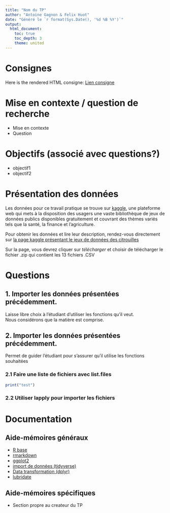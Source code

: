 ```yaml
---
title: "Nom du TP"
author: "Antoine Gagnon & Felix Huot"
date: "Généré le `r format(Sys.Date(), '%d %B %Y')`"
output:
  html_document:
    toc: true
    toc_depth: 3
    theme: united
---
```


# Consignes
Here is the rendered HTML consigne: [Lien consigne](https://raw.githubusercontent.com/HollyFalcon/consignes/ac2cf56c245b844116394070679bcf7ae5c67feb/Consignes.html)

# Mise en contexte / question de recherche
- Mise en contexte
- Question

# Objectifs (associé avec questions?)
- objectif1 
- objectif2

# Présentation des données
Les données pour ce travail pratique se trouve sur [kaggle](https://www.kaggle.com/), une plateforme web qui mets à la disposition des usagers une vaste bibliothèque de jeux de données publics disponibles gratuitement et couvrant des thèmes variés tels que la santé, la finance et l'agriculture.

Pour obtenir les données et lire leur description, rendez-vous directement sur [la page kaggle présentant le jeux de données des citrouilles](https://www.kaggle.com/datasets/usda/a-year-of-pumpkin-prices)

Sur la page, vous devrez cliquer sur *télécharger* et choisir de télécharger le fichier .zip qui contient les 13 fichiers .CSV


# Questions
## 1. Importer les données présentées précédemment.
Laisse libre choix à l'étudiant d'utiliser les fonctions qu'il veut.  
Nous considérons que la matière est comprise.

## 2. Importer les données présentées précédemment.
Permet de guider l'étudiant pour s'assurer qu'il utilise les fonctions souhaitées

### 2.1 Faire une liste de fichiers avec list.files
```r
print("test")
```

### 2.2 Utiliser lapply pour importer les fichiers

# Documentation {.tabset} 
## Aide-mémoires généraux
- [R base](https://iqss.github.io/dss-workshops/R/Rintro/base-r-cheat-sheet.pdf)
- [rmarkdown](https://rstudio.github.io/cheatsheets/rmarkdown.pdf)
- [ggplot2]([123.html](https://posit.co/wp-content/uploads/2022/10/data-visualization-1.pdf))
- [import de données (tidyverse)](https://rstudio.github.io/cheatsheets/data-import.pdf)
- [Data transformation (dplyr)](https://rstudio.github.io/cheatsheets/data-transformation.pdf)
- [lubridate](https://rstudio.github.io/cheatsheets/lubridate.pdf)

## Aide-mémoires spécifiques
- Section propre au createur du TP